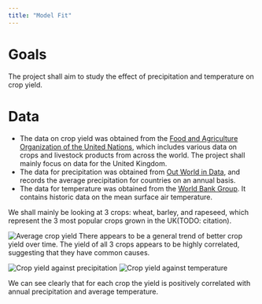```yaml
---
title: "Model Fit"
---
```


# Goals

The project shall aim to study the effect of precipitation and temperature on crop yield.

# Data

-   The data on crop yield was obtained from the [Food and Agriculture Organization of the United Nations](https://www.fao.org/faostat/en/#data/QCL/metadata), which includes various data on crops and livestock products from across the world. The project shall mainly focus on data for the United Kingdom.
-   The data for precipitation was obtained from [Out World in Data](https://ourworldindata.org/grapher/average-precipitation-per-year), and records the average precipitation for countries on an annual basis.
-   The data for temperature was obtained from the [World Bank Group](https://climateknowledgeportal.worldbank.org/country/united-kingdom/climate-data-historical#:~:text=The%20UK). It contains historic data on the mean surface air temperature.

We shall mainly be looking at 3 crops: wheat, barley, and rapeseed, which represent the 3 most popular crops grown in the UK(TODO: citation).

![Average crop yield](./outputs/100-eda/annual_yield.png "Annual Yield of Crops in the UK") There appears to be a general trend of better crop yield over time. The yield of all 3 crops appears to be highly correlated, suggesting that they have common causes.

![Crop yield against precipitation](./outputs/100-eda/precipitation_yield.png "Yield against precipitation of Crops in the UK") ![Crop yield against temperature](./outputs/100-eda/temp_yield.png "Yield against temperature of Crops in the UK")

We can see clearly that for each crop the yield is positively correlated with annual precipitation and average temperature.
